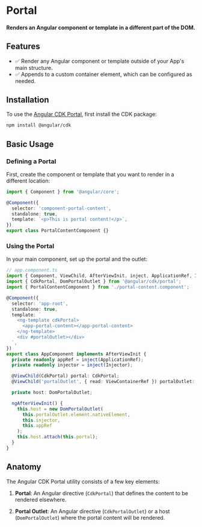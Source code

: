 
<Meta title="Utilities/Portal" />

# Portal

#### Renders an Angular component or template in a different part of the DOM.

## Features

* ✅ Render any Angular component or template outside of your App's main structure.
* ✅ Appends to a custom container element, which can be configured as needed.

## Installation

To use the [Angular CDK Portal](https://material.angular.io/cdk/portal/overview), first install the CDK package:
```bash
npm install @angular/cdk
```

## Basic Usage
### Defining a Portal

First, create the component or template that you want to render in a different location:

```typescript
import { Component } from '@angular/core';

@Component({
  selector: 'component-portal-content',
  standalone: true,
  template: `<p>This is portal content!</p>`,
})
export class PortalContentComponent {}
```

### Using the Portal
In your main component, set up the portal and the outlet:


```typescript
// app.component.ts
import { Component, ViewChild, AfterViewInit, inject, ApplicationRef, Injector, ViewContainerRef } from '@angular/core';
import { CdkPortal, DomPortalOutlet } from '@angular/cdk/portal';
import { PortalContentComponent } from './portal-content.component';

@Component({
  selector: 'app-root',
  standalone: true,
  template: `
    <ng-template cdkPortal>
      <app-portal-content></app-portal-content>
    </ng-template>
    <div #portalOutlet></div>
  `,
})
export class AppComponent implements AfterViewInit {
  private readonly appRef = inject(ApplicationRef);
  private readonly injector = inject(Injector);

  @ViewChild(CdkPortal) portal: CdkPortal;
  @ViewChild('portalOutlet', { read: ViewContainerRef }) portalOutlet: ViewContainerRef;

  private host: DomPortalOutlet;

  ngAfterViewInit() {
    this.host = new DomPortalOutlet(
      this.portalOutlet.element.nativeElement,
      this.injector,
      this.appRef
    );
    this.host.attach(this.portal);
  }
}
```

## Anatomy

The Angular CDK Portal utility consists of a few key elements:

1. **Portal**:
An Angular directive (`CdkPortal`) that defines the content to be rendered elsewhere.

2. **Portal Outlet**:
An Angular directive (`CdkPortalOutlet`) or a host (`DomPortalOutlet`) where the portal content will be rendered.
